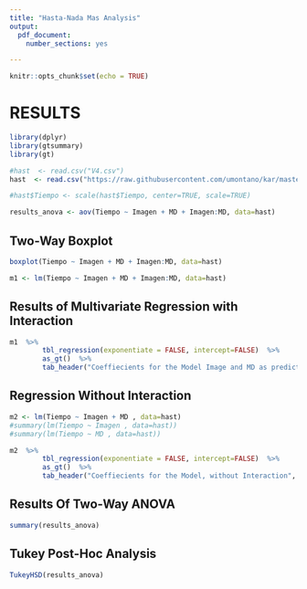 ```yaml
---
title: "Hasta-Nada Mas Analysis"
output: 
  pdf_document: 
    number_sections: yes

---
```


```r
knitr::opts_chunk$set(echo = TRUE)
```

# RESULTS

```r
library(dplyr)
library(gtsummary)
library(gt)

#hast  <- read.csv("V4.csv")
hast  <- read.csv("https://raw.githubusercontent.com/umontano/kar/master/hasta_nada_mas.csv")

#hast$Tiempo <- scale(hast$Tiempo, center=TRUE, scale=TRUE)

results_anova <- aov(Tiempo ~ Imagen + MD + Imagen:MD, data=hast)
```

## Two-Way Boxplot

```r

boxplot(Tiempo ~ Imagen + MD + Imagen:MD, data=hast)

```


```r

m1 <- lm(Tiempo ~ Imagen + MD + Imagen:MD, data=hast)

```

## Results of Multivariate Regression with Interaction

```r
m1  %>%
        tbl_regression(exponentiate = FALSE, intercept=FALSE)  %>%
        as_gt()  %>%
        tab_header("Coeffiecients for the Model Image and MD as predictors of RTs, with Interaction", subtitle = NULL)


```




## Regression Without Interaction

```r

m2 <- lm(Tiempo ~ Imagen + MD , data=hast)
#summary(lm(Tiempo ~ Imagen , data=hast))
#summary(lm(Tiempo ~ MD , data=hast))


```
```r
m2  %>%
        tbl_regression(exponentiate = FALSE, intercept=FALSE)  %>%
        as_gt()  %>%
        tab_header("Coeffiecients for the Model, without Interaction", subtitle = NULL)


```




## Results Of Two-Way ANOVA 

```r
summary(results_anova)


```

## Tukey Post-Hoc Analysis

```r
TukeyHSD(results_anova)
```
